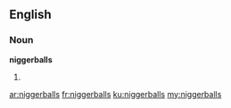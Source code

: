 ==English==

===Noun===
'''niggerballs'''

# {{plural of|[[niggerball]]}}

[[ar:niggerballs]]
[[fr:niggerballs]]
[[ku:niggerballs]]
[[my:niggerballs]]